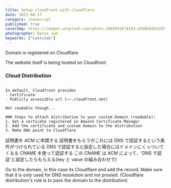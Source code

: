 ```yaml
---
title: Setup cloudfront with cloudflare
date: 2021-06-17
category: javascript
published: true
coverImg: https://images.unsplash.com/photo-1605941674183-a556b926d192?ixlib=rb-1.2.1&ixid=MnwxMjA3fDB8MHxwaG90by1wYWdlfHx8fGVufDB8fHx8&auto=format&fit=crop&w=1650&q=80
photographer: Darya Jum
keywords: ["Leetcode"]
---
```


Domain is registered on Cloudflare

The website itself is being hosted on Cloudfront

### Cloud Distribution

```.cloudfront.net

In default, Cloudfront provides
- Certificate
- Publicly accessible url (~~.cloudfront.net)

Not readable though...

### Steps to attach distribution to your custom Domain (readable):
1. Get a certicate registered in Amazon Certificate Manager
2. Add the certificate and custom domain to the distribution
3. Make DNS point to Cloudflare
```

証明書を ACM に申請する
証明書をもらうがこれには DNS で認証するという条件がつけられている
DNS で認証すると設定した場合にはドメインにくっついてくるる CNAME を使って認証する
この CNAME は ACM によって、'DNS で認証'と設定したらもらえる(key と value の組み合わせで)

Go to the domain, in this case its Cloudflare and add the record.
Make sure that it is only used for DNS resolution and not proxied.
(Cloudflare distribution's role is to pass the domain to the distribution)
